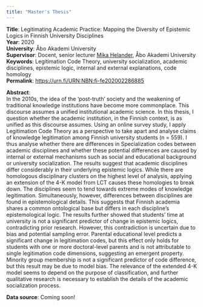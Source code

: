 ```yaml
---
title: "Master's Thesis"
---
```

**Title**: Legitimating Academic Practice: Mapping the Diversity of Epistemic Logics in Finnish University Disciplines <br/>
**Year**: 2020 <br/>
**University**: Åbo Akademi University <br/>
**Supervisor**: Docent, senior lecturer [Mika Helander](https://users.abo.fi/miheland/index.htm), Åbo Akademi University <br/>
**Keywords**: Legitimation Code Theory, university socialization, academic disciplines, epistemic logic, internal and external explanations, code homology <br/>
**Permalink**: <https://urn.fi/URN:NBN:fi-fe202002286885>

**Abstract**: <br/>
In the 2010s, the idea of the ‘post-truth’ society and the weakening of traditional knowledge institutions have become more commonplace. This discourse assumes a unified institutional academic science. In this thesis, I question whether the academic institution, in the Finnish context, is as unified as this discourse assumes. Using an online survey study, I apply Legitimation Code Theory as a perspective to take apart and analyse claims of knowledge legitimation among Finnish university students (n = 559). I thus analyse whether there are differences in Specialization codes between academic disciplines and whether these potential differences are caused by internal or external mechanisms such as social and educational background or university socialization. The results suggest that academic disciplines differ considerably in their underlying epistemic logics. While there are homologous disciplinary clusters on the highest level of analysis, applying an extension of the 4-K model from LCT causes these homologies to break down. The disciplines seem to tend towards extreme modes of knowledge legitimation. Simultaneously, however, differences between disciplines are found in epistemological details. This suggests that Finnish academia shares a common ontological base but differs in each discipline’s epistemological logic. The results further showed that students’ time at university is not a significant predictor of change in epistemic logics, contradicting prior research. However, this contradiction is uncertain due to bias and potential sampling error. Parental educational level predicts a significant change in legitimation codes, but this effect only holds for students with one or more doctoral-level parents and is not attributable to single legitimation code dimensions, suggesting an emergent property. Minority group membership is not a significant predictor of code difference, but this result may be due to model bias. The relevance of the extended 4-K model seems to depend on the purpose of classification, and further qualitative research is necessary to establish the details of the academic socialization process.

**Data source**: Coming soon!